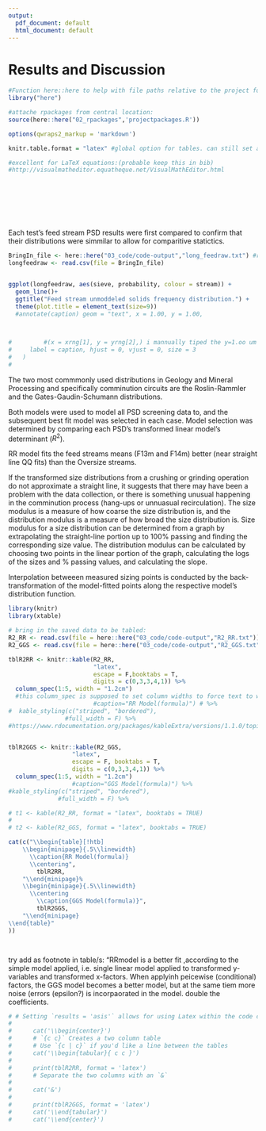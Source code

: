 ```yaml
---
output:
  pdf_document: default
  html_document: default
---
```

# Results and Discussion


```r
#Function here::here to help with file paths relative to the project folder:
library("here")
```


```r
#attache rpackages from central location:
source(here::here("02_rpackages",'projectpackages.R'))

```


```r

options(qwraps2_markup = 'markdown')

knitr.table.format = "latex" #global option for tables. can still set any in each kable function.

#excellent for LaTeX equations:(probable keep this in bib)
#http://visualmatheditor.equatheque.net/VisualMathEditor.html
```
<br><br><br><br>

```r
```

Each test's feed stream PSD results were first compared to confirm that their distributions were simmilar to allow for comparitive statictics.  

```r
BringIn_file <- here::here("03_code/code-output","long_feedraw.txt") #results generated in screentest-19oct2014.R
longfeedraw <- read.csv(file = BringIn_file)


ggplot(longfeedraw, aes(sieve, probability, colour = stream)) +
  geom_line()+
  ggtitle("Feed stream unmoddeled solids frequency distribution.") +
  theme(plot.title = element_text(size=9))
  #annotate(caption) geom = "text", x = 1.00, y = 1.00,


 
#         #(x = xrng[1], y = yrng[2],) i mannually tiped the y=1.oo um in here to move the caption to start at 1um and not on top of the plots at 0 um as the rng(range) arguments would do.
#     label = caption, hjust = 0, vjust = 0, size = 3
#   )
# 
```

The two most commmonly used distributions in Geology and Mineral Processing and specifically comminution circuits are the Roslin-Rammler and the Gates-Gaudin-Schumann distributions.

Both models were used  to model all PSD screening data to, and the subsequent best fit model was selected in each case. Model selection was determined by comparing each PSD's transformed linear model's determinant ($R^2$).

RR model fits the feed streams means (F13m and F14m) better (near straight line QQ fits) than the Oversize streams.


If the transformed size distributions from a crushing or grinding operation do not
approximate a straight line, it suggests that there may have been a problem with the data
collection, or there is something unusual happening in the comminution process (hang-ups or unnuasual recirculation).
The size modulus is a measure of how coarse the size distribution is, and the distribution
modulus is a measure of how broad the size distribution is. Size modulus for a size
distribution can be determined from a graph by extrapolating the straight-line portion up
to 100% passing and finding the corresponding size value. The distribution modulus can
be calculated by choosing two points in the linear portion of the graph, calculating the
logs of the sizes and % passing values, and calculating the slope. 

Interpolation betweeen measured sizing points is conducted by the back-transformation of the model-fitted points along the respective model's distribution function. 


```r
library(knitr)
library(xtable)

# bring in the saved data to be tabled:
R2_RR <- read.csv(file = here::here("03_code/code-output","R2_RR.txt"))
R2_GGS <- read.csv(file = here::here("03_code/code-output","R2_GGS.txt"))

tblR2RR <- knitr::kable(R2_RR,
                        "latex",
                        escape = F,booktabs = T, 
                        digits = c(0,3,3,4,1)) %>% 
  column_spec(1:5, width = "1.2cm") 
  #this column_spec is supposed to set column widths to force text to wrap inside the colmn #https://community.rstudio.com/t/wrap-column-name-in-pdf-table-from-knitr-kable/3278/4)
                        #caption="RR Model(formula)") # %>%
#  kable_styling(c("striped", "bordered"), 
                #full_width = F) %>% 
#https://www.rdocumentation.org/packages/kableExtra/versions/1.1.0/topics/column_spec


tblR2GGS <- knitr::kable(R2_GGS,
                  "latex",
                  escape = F, booktabs = T, 
                  digits = c(0,3,3,4,1)) %>% 
  column_spec(1:5, width = "1.2cm")
                  #caption="GGS Model(formula)") %>%
#kable_styling(c("striped", "bordered"), 
              #full_width = F) %>% 

# t1 <- kable(R2_RR, format = "latex", booktabs = TRUE)
# 
# t2 <- kable(R2_GGS, format = "latex", booktabs = TRUE)

cat(c("\\begin{table}[!htb]
    \\begin{minipage}{.5\\linewidth}
      \\caption{RR Model(formula)}
      \\centering",
        tblR2RR,
    "\\end{minipage}%
    \\begin{minipage}{.5\\linewidth}
      \\centering
        \\caption{GGS Model(formula)}",
        tblR2GGS,
    "\\end{minipage} 
\\end{table}"
))  




```




try add as footnote in table/s: "RRmodel is a better fit ,according to the simple model applied, i.e. single linear model applied to transformed y-variables and transformed x-factors. When applyinh peicewise (conditional) factors, the GGS model becomes a better model, but at the same tiem more noise (errors (epsilon?) is incorpaorated in the model. double the coefficients.


```r
# # Setting `results = 'asis'` allows for using Latex within the code chunk
# 
#      cat('\\begin{center}')
#      # `{c c}` Creates a two column table
#      # Use `{c | c}` if you'd like a line between the tables
#      cat('\\begin{tabular}{ c c }')
# 
#      print(tblR2RR, format = 'latex')
#      # Separate the two columns with an `&`
# 
#      cat('&')
# 
#      print(tblR2GGS, format = 'latex')
#      cat('\\end{tabular}')
#      cat('\\end{center}')
```









